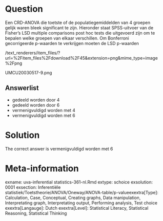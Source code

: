Question
========

Een CRD-ANOVA die toetste of de populatiegemiddelden van 4 groepen gelijk waren bleek significant te zijn. Hieronder staat SPSS-uitvoer van de Fisher's LSD multiple comparisons post hoc tests die uitgevoerd zijn om te bepalen welke groepen van elkaar verschillen. Om Bonferroni gecorrigeerde p-waarden te verkrijgen moeten de LSD p-waarden 

 /text_renderers/item_files/?url=%2Fitem_files%2Fdownload%2F45&extension=png&mime_type=image%2Fpng 

 UMCU20030517-9.png 

Answerlist
----------
* gedeeld worden door 4
* gedeeld worden door 6
* vermenigvuldigd worden met 4
* vermenigvuldigd worden met 6

Solution
========

The correct answer is  vermenigvuldigd worden met 6 

Meta-information
================
exname: uva-inferential statistics-361-nl.Rmd 
extype: schoice 
exsolution: 0001 
exsection: Inferentiële statistiek/Toetstheorie/ANOVA/Oneway/ANOVA-table/p-valueexextra[Type]: Calculation, Case, Conceptual, Creating graphs, Data manipulation, Interpretating graph, Interpretating output, Performing analysis, Test choice 
exextra[Langauge]: Dutch 
exextra[Level]: Statistical Literacy, Statistical Reasoning, Statistical Thinking 
